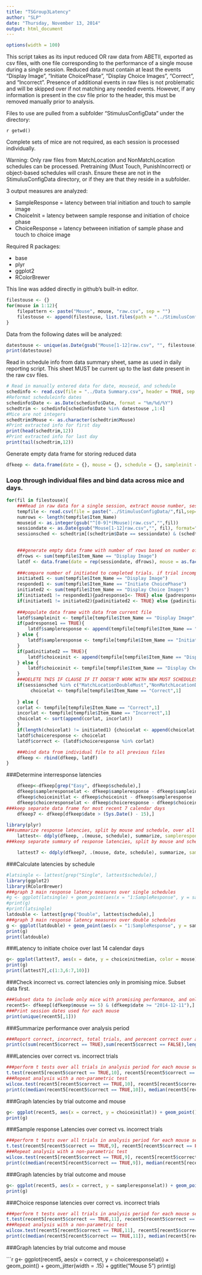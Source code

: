 ```yaml
---
title: "TSGroup3Latency"
author: "SLP"
date: "Thursday, November 13, 2014"
output: html_document
---
```

```r
options(width = 100)
```
This script takes as its input reduced OR raw data from ABETII, exported as csv files, with one file corresponding to the performance of a single mouse during a single session.  Reduced data must contain at least the events "Display Image", "Initiate ChoicePhase", "Display Choice Images", "Correct", and "Incorrect".  Presence of additional events in raw files is not problematic and will be skipped over if not matching any needed events.  However, if any information is present in the csv file prior to the header, this must be removed manually prior to analysis.

Files to use are pulled from a subfolder "StimulusConfigData" under the directory: 

`r getwd() ` 

Complete sets of mice are not required, as each session is processed individually.

Warning: Only raw files from MatchLocation and NonMatchLocation schedules can be processed.  Pretraining (Must Touch, PunishIncorrect) or object-based schedules will crash.  Ensure these are not in the StimulusConfigData directory, or if they are that they reside in a subfolder.

3 output measures are analyzed:

- SampleResponse = latency between trial initiation and touch to sample image
- ChoiceInit = latency between sample response and initiation of choice phase
- ChoiceResponse = latency betweeen initiation of sample phase and touch to choice image

Required R packages:

- base
- plyr
- ggplot2
- RColorBrewer

This line was added directly in github's built-in editor.

```r
filestouse <- {}
for(mouse in 1:12){
    filepattern <- paste("Mouse", mouse, "raw.csv", sep = "")
    filestouse <- append(filestouse, list.files(path = "../StimulusConfigData/", pattern = filepattern))
}
```

Data from the following dates will be analyzed:
```r
datestouse <- unique(as.Date(gsub("Mouse[1-12]raw.csv", "", filestouse), format = "%Y%m%d"))
print(datestouse)
```

Read in schedule info from data summary sheet, same as used in daily reporting script.  This sheet MUST be current up to the last date present in the raw csv files.  
```r
# Read in manually entered data for date, mouseid, and schedule
schedinfo <- read.csv(file = "../Data Summary.csv", header = TRUE, sep = ",", stringsAsFactors = FALSE)
#Reformat scheduleinfo dates
schedinfo$Date <- as.Date(schedinfo$Date, format = "%m/%d/%Y")
schedtrim <- schedinfo[schedinfo$Date %in% datestouse ,1:4]
#Mice are not integers
schedtrim$Mouse <- as.character(schedtrim$Mouse)
#Print extracted info for first day
print(head(schedtrim,12))
#Print extracted info for last day
print(tail(schedtrim,12))
```

Generate empty data frame for storing reduced data
```r
dfkeep <- data.frame(date = {}, mouse = {}, schedule = {}, sampleinit = {}, sampleresponse = {}, choiceinit = {}, choiceresponse = {}, correct = {})
```

### Loop through individual files and bind data across mice and days.

```r
for(fil in filestouse){
    ###Read in raw data for a single session, extract mouse number, session date, and schedule
    tempfile <- read.csv(file = paste("../StimulusConfigData/",fil,sep=""), header = TRUE, stringsAsFactors = FALSE)
    numrows <- length(tempfile$Item_Name)
    mouseid <- as.integer(gsub("^[0-9]*(Mouse)|raw.csv","",fil))
    sessiondate <- as.Date(gsub("Mouse[1-12]raw.csv","", fil), format="%Y%m%d")
    sessionsched <- schedtrim[(schedtrim$Date == sessiondate) & (schedtrim$Mouse == mouseid),4]    

    
    ###generate empty data frame with number of rows based on number of trials initiated
    dfrows <- sum(tempfile$Item_Name == "Display Image")
    latdf <- data.frame(date = rep(sessiondate, dfrows), mouse = as.factor(mouseid), schedule = sessionsched, sampleinit = "", sampleresponse = "", choiceinit = "", choiceresponse = "", correct = "")
    
    ###compare number of initiated to completed trials. if trial incomplete then set all remaining timestamps for final trial to 3600
    initiated1 <- sum(tempfile$Item_Name == "Display Image")
    responded1 <- sum(tempfile$Item_Name == "Initiate ChoicePhase")
    initiated2 <- sum(tempfile$Item_Name == "Display Choice Images")
    if(initiated1 != responded1){padresponse1<- TRUE} else {padresponse1<-FALSE}
    if(initiated1 != initiated2){padinitiated2 <- TRUE} else {padinitiated2<-FALSE}
    
    ###populate data frame with data from current file
    latdf$sampleinit <- tempfile[tempfile$Item_Name == "Display Image",1]
    if(padresponse1 == TRUE){
        latdf$sampleresponse <- append(tempfile[tempfile$Item_Name == "Initiate ChoicePhase",1],3600)
    } else {
        latdf$sampleresponse <- tempfile[tempfile$Item_Name == "Initiate ChoicePhase",1]
    }
    if(padinitiated2 == TRUE){
        latdf$choiceinit <- append(tempfile[tempfile$Item_Name == "Display Choice Images",1], 3600)
    } else {
        latdf$choiceinit <- tempfile[tempfile$Item_Name == "Display Choice Images",1]
    }
    ###DELETE THIS IF CLAUSE IF IT DOESN'T WORK WITH NEW MUST SCHEDULES###
    if(sessionsched %in% c("MatchLocationDoubleMust","NonMatchLocationDoubleMust")){
         choicelat <- tempfile[tempfile$Item_Name == "Correct",1]
         
    } else {
    corlat <- tempfile[tempfile$Item_Name == "Correct",1]
    incorlat <- tempfile[tempfile$Item_Name == "Incorrect",1]
    choicelat <- sort(append(corlat, incorlat))
    }
    if(length(choicelat) != initiated1) {choicelat <- append(choicelat, 3600)}
    latdf$choiceresponse <- choicelat
    latdf$correct <- (latdf$choiceresponse %in% corlat)

    ###bind data from individual file to all previous files
    dfkeep <- rbind(dfkeep, latdf)
}
```
    
###Determine interresponse latencies
```r
    dfkeep<-dfkeep[grep("Easy", dfkeep$schedule),]
    dfkeep$sampleresponselat <- dfkeep$sampleresponse - dfkeep$sampleinit
    dfkeep$choiceinitlat <- dfkeep$choiceinit - dfkeep$sampleresponse
    dfkeep$choiceresponselat <- dfkeep$choiceresponse - dfkeep$choiceinit
###keep separate data frame for most recent 7 calendar days
    dfkeep7 <- dfkeep[dfkeep$date > (Sys.Date() - 15),]

library(plyr)
###summarize response latencies, split by mouse and schedule, over all time
    lattest<- ddply(dfkeep, .(mouse, schedule), summarize, sampleresponsemean = mean(sampleresponselat), sampleresponsemedian = median(sampleresponselat), choiceinitmean = mean(choiceinitlat), choiceinitmedian = median(choiceinitlat), choiceresponsemean = mean(choiceresponselat), choiceresponsemedian = median(choiceresponselat), totaltrials = length(sampleinit))
###keep separate summary of response latencies, split by mouse and schedule, for last 7 calendar days

    lattest7 <- ddply(dfkeep7, .(mouse, date, schedule), summarize, sampleresponsemean = mean(sampleresponselat), sampleresponsemedian = median(sampleresponselat), choiceinitmean = mean(choiceinitlat), choiceinitmedian = median(choiceinitlat), choiceresponsemean = mean(choiceresponselat), choiceresponsemedian = median(choiceresponselat), totaltrials = length(sampleinit))

```

###Calculate latencies by schedule
```r
#latsingle <- lattest[grep("Single", lattest$schedule),]
library(ggplot2)
library(RColorBrewer)
###graph 3 main response latency measures over single schedules
#g <- ggplot(latsingle) + geom_point(aes(x = "1:SampleResponse", y = sampleresponsemedian, color = schedule), position = position_jitter(w = 0.1), size = 4) + geom_point(aes(x = "2:ChoiceInit", y = choiceinitmedian, color = schedule), position = position_jitter(w = 0.1), size = 4) + geom_point(aes(x = "3:Choice Response", y = choiceresponsemedian, color = schedule), position = position_jitter(w = 0.1), size = 4) + xlab(label = "") + ylab("Median Latency (s)") + ggtitle("Median Response Latencies Across All Sessions")
#print(g)
#print(latsingle)
latdouble <- lattest[grep("Double", lattest$schedule),]
###graph 3 main response latency measures over double schedules
g <- ggplot(latdouble) + geom_point(aes(x = "1:SampleResponse", y = sampleresponsemedian, color = schedule), position = position_jitter(w = 0.1), size = 4) + geom_point(aes(x = "2:ChoiceInit", y = choiceinitmedian, color = schedule), position = position_jitter(w = 0.1), size = 4) + geom_point(aes(x = "3:Choice Response", y = choiceresponsemedian, color = schedule), position = position_jitter(w = 0.1), size = 4) + xlab(label = "") + ylab("Median Latency (s)") + ggtitle("Median Response Latencies Across All Sessions")
print(g)
print(latdouble)
```

###Latency to initiate choice over last 14 calendar days
```r
g<- ggplot(lattest7, aes(x = date, y = choiceinitmedian, color = mouse)) + geom_point(position = position_jitter(w=0.1), size = 4) + scale_color_brewer(type = "qual", palette = "Paired") + ylab("Median latency to initiate choice (s)")
print(g)
print(lattest7[,c(1:3,6:7,10)])
```


###Check incorrect vs. correct latencies only in promising mice.  Subset data first.

```r
###Subset data to include only mice with promising performance, and only on days since promising performance has been observed.
recent5<- dfkeep[(dfkeep$mouse == 5) & (dfkeep$date >= "2014-12-11"),]
###Print session dates used for each mouse
print(unique(recent5[,1]))
```

###Summarize performance over analysis period

```r
###Report correct, incorrect, total trials, and perecent correct over analyzed time period for each mouse
print(c(sum(recent5$correct == TRUE),sum(recent5$correct == FALSE),length(recent5$correct),sum(recent5$correct)/length(recent5$correct)))
```

###Latencies over correct vs. incorrect trials

```r
###perform t tests over all trials in analysis period for each mouse separately, compare choice initiation latencies for correct (x) vs. incorrect (y) trials
t.test(recent5[recent5$correct == TRUE,10], recent5[recent5$correct == FALSE,10])
###Repeat analysis with a non-parametric test
wilcox.test(recent5[recent5$correct == TRUE,10], recent5[recent5$correct == FALSE,10])
print(c(median(recent5[recent5$correct == TRUE,10]), median(recent5[recent5$correct == FALSE,10])))
```

###Graph latencies by trial outcome and mouse

```r
g<- ggplot(recent5, aes(x = correct, y = choiceinitlat)) + geom_point() + geom_jitter(width = .15) + ggtitle("Mouse 5")
print(g)
```

###Sample response Latencies over correct vs. incorrect trials

```r
###perform t tests over all trials in analysis period for each mouse separately, compare sample response latencies for correct (x) vs. incorrect (y) trials
t.test(recent5[recent5$correct == TRUE,9], recent5[recent5$correct == FALSE,9])
###Repeat analysis with a non-parametric test
wilcox.test(recent5[recent5$correct == TRUE,9], recent5[recent5$correct == FALSE,9])
print(c(median(recent5[recent5$correct == TRUE,9]), median(recent5[recent5$correct == FALSE,9])))
```

###Graph latencies by trial outcome and mouse

```r
g<- ggplot(recent5, aes(x = correct, y = sampleresponselat)) + geom_point() + geom_jitter(width = .15) + ggtitle("Mouse 5")
print(g)
```

###Choice response latencies over correct vs. incorrect trials

```r
###perform t tests over all trials in analysis period for each mouse separately, compare sample response latencies for correct (x) vs. incorrect (y) trials
t.test(recent5[recent5$correct == TRUE,11], recent5[recent5$correct == FALSE,11])
###Repeat analysis with a non-parametric test
wilcox.test(recent5[recent5$correct == TRUE,11], recent5[recent5$correct == FALSE,11])
print(c(median(recent5[recent5$correct == TRUE,11]), median(recent5[recent5$correct == FALSE,11])))
```

###Graph latencies by trial outcome and mouse

```r
g<- ggplot(recent5, aes(x = correct, y = choiceresponselat)) + geom_point() + geom_jitter(width = .15) + ggtitle("Mouse 5")
print(g)
